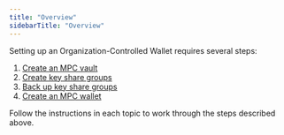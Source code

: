 ```yaml
---
title: "Overview"
sidebarTitle: "Overview"
---
```


Setting up an Organization-Controlled Wallet requires several steps:
1. [Create an MPC vault](/en/portal/mpc-wallets/ocw/create-mpc-vault)
2. [Create key share groups](/en/portal/mpc-wallets/ocw/create-key-share-groups)
3. [Back up key share groups](/en/portal/mpc-wallets/ocw/back-up-key-share-groups)
4. [Create an MPC wallet](/en/portal/mpc-wallets/ocw/create-mpc-wallet)

Follow the instructions in each topic to work through the steps described above.
